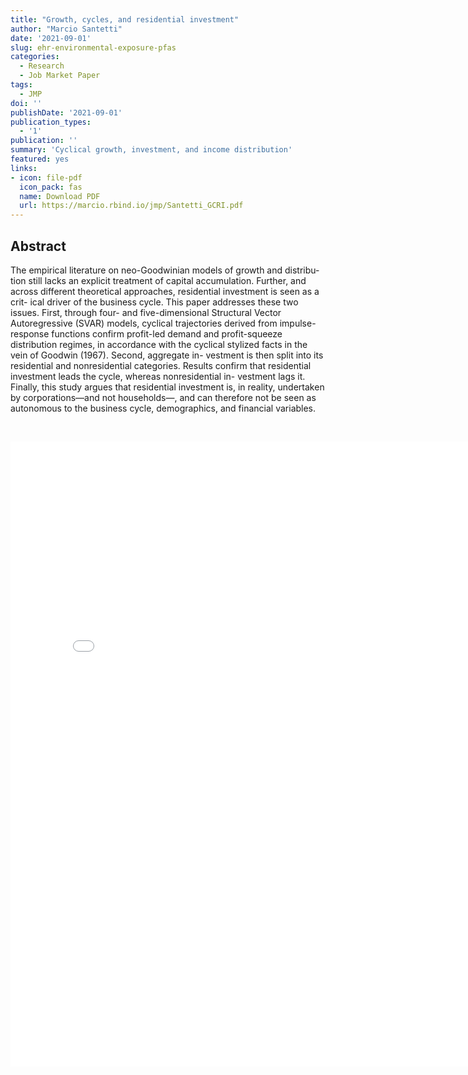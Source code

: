 ```yaml
---
title: "Growth, cycles, and residential investment"
author: "Marcio Santetti"
date: '2021-09-01'
slug: ehr-environmental-exposure-pfas
categories:
  - Research
  - Job Market Paper
tags:
  - JMP
doi: ''
publishDate: '2021-09-01'
publication_types:
  - '1'
publication: ''
summary: 'Cyclical growth, investment, and income distribution'
featured: yes
links:
- icon: file-pdf
  icon_pack: fas
  name: Download PDF
  url: https://marcio.rbind.io/jmp/Santetti_GCRI.pdf
---
```


## Abstract

The empirical literature on neo-Goodwinian models of growth and distribu- tion still lacks an explicit treatment of capital accumulation. Further, and across different theoretical approaches, residential investment is seen as a crit- ical driver of the business cycle. This paper addresses these two issues. First, through four- and five-dimensional Structural Vector Autoregressive (SVAR) models, cyclical trajectories derived from impulse-response functions confirm profit-led demand and profit-squeeze distribution regimes, in accordance with the cyclical stylized facts in the vein of Goodwin (1967). Second, aggregate in- vestment is then split into its residential and nonresidential categories. Results confirm that residential investment leads the cycle, whereas nonresidential in- vestment lags it. Finally, this study argues that residential investment is, in reality, undertaken by corporations—and not households—, and can therefore not be seen as autonomous to the business cycle, demographics, and financial variables.



<br>

<embed src="/jmp/Santetti_GCRI.pdf" width="800px" height="1000px" align="center" />
